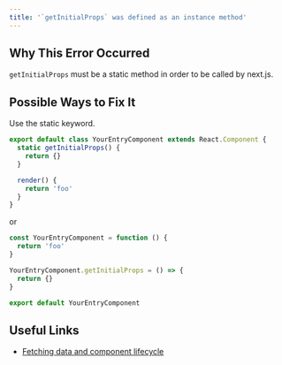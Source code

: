 ```yaml
---
title: '`getInitialProps` was defined as an instance method'
---
```


## Why This Error Occurred

`getInitialProps` must be a static method in order to be called by next.js.

## Possible Ways to Fix It

Use the static keyword.

```js filename="pages/example.js"
export default class YourEntryComponent extends React.Component {
  static getInitialProps() {
    return {}
  }

  render() {
    return 'foo'
  }
}
```

or

```js filename="pages/example.js"
const YourEntryComponent = function () {
  return 'foo'
}

YourEntryComponent.getInitialProps = () => {
  return {}
}

export default YourEntryComponent
```

## Useful Links

- [Fetching data and component lifecycle](/docs/pages/api-reference/functions/get-initial-props)
